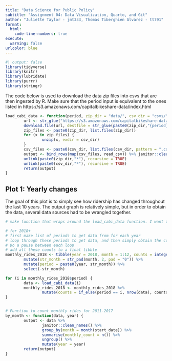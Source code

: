 ```yaml
---
title: "Data Science for Public Policy"
subtitle: "Assignment 04: Data Visualization, Quarto, and Git"
author: "Juliette Taylor - jmt333, Thomas Tiberghien Alvarez - tt791"
format: 
  html:
    code-line-numbers: true
execute: 
  warning: false
urlcolor: blue
---
```


\vspace{0.1in}

```r
#| output: false
library(tidyverse)
library(knitr)
library(lubridate)
library(purrr)
library(stringr)
```


The code below is used to download the data zip files into csvs that are then ingested by R. Make sure that the period input is equivalent to the ones listed in https://s3.amazonaws.com/capitalbikeshare-data/index.html
```r
load_cabi_data <- function(period, zip_dir = "data/", csv_dir = "csvs/") {
        url <- str_glue("https://s3.amazonaws.com/capitalbikeshare-data/{period}-capitalbikeshare-tripdata.zip")
        download.file(url, destfile = str_glue(paste0(zip_dir,"{period}-cabi-tripdata.zip")))
        zip_files <- paste0(zip_dir, list.files(zip_dir))
        for (x in zip_files) {
                unzip(x, exdir = csv_dir)
        }
        csv_files <- paste0(csv_dir, list.files(csv_dir, pattern = ".csv"))
        output <- bind_rows(map(csv_files, read_csv)) %>% janitor::clean_names()
        unlink(paste0(zip_dir,"*"), recursive = TRUE)
        unlink(paste0(csv_dir,"*"), recursive = TRUE)
        return(output)
}
```

## Plot 1: Yearly changes

The goal of this plot is to simply see how ridership has changed throughout the last 10 years. The output graph is relatively simple, but in order to obtain the data, several data sources had to be wrangled together. 

```r
# make function that wraps around the load_cabi_data function. I want to get a total of all monthly rides since 2012, but the data past 2018 requires a different setup

# for 2018+
# first make list of periods to get data from for each year
# loop through these periods to get data, and then simply obtain the count for this
# Do a pause between each loop
# add all these counts to a final tibble
monthly_rides_2018 <- tibble(year = 2018, month = 1:12, counts = integer(12)) %>% 
        mutate(str_month = str_pad(month, 2, pad = "0")) %>% 
        mutate(period = paste0(year, str_month)) %>% 
        select(-str_month)

for (i in monthly_rides_2018$period) {
        data <- load_cabi_data(i)
        monthly_rides_2018 <- monthly_rides_2018 %>% 
                mutate(counts = if_else(period == i, nrow(data), counts))
}


# Function to count monthly rides for 2011-2017
by_month <- function(data, year) {
        output <- data %>% 
                janitor::clean_names() %>% 
                group_by(month = month(start_date)) %>% 
                summarise(monthly_count = n()) %>% 
                ungroup() %>% 
                mutate(year = year)
        return(output)
}
```

